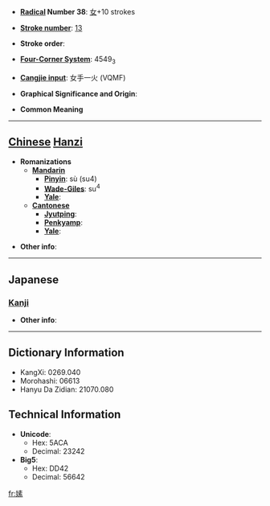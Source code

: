 * '''[[Wiktionary:Chinese radical index| Radical]] Number 38''': [[Wiktionary:Chinese radical index 女|女]]+10 strokes

* '''[[Wiktionary:Chinese total strokes index|Stroke number]]''': [[Wiktionary:Chinese total strokes index 13|13]]

* '''Stroke order''': 

* '''[[Wiktionary:Chinese four corner index|Four-Corner System]]''': 4549<sub>3</sub>

* '''[[Wiktionary:Chinese Cangjie index|Cangjie input]]''': 女手一火 (VQMF)

* '''Graphical Significance and Origin''': 

* '''Common Meaning'''

----

== [[Chinese]] [[Hanzi]] ==

* '''Romanizations'''
** '''[[Mandarin]]'''
*** '''[[Pinyin]]''': sù (su4)
*** '''[[Wade-Giles]]''': su<sup>4</sup>
*** '''[[Yale]]''': 
** '''[[Cantonese]]'''
*** '''[[Jyutping]]''':
*** '''[[Penkyamp]]''': 
*** '''[[Yale]]''': 

* '''Other info''': 

----

==Japanese==
===[[Kanji]]===
{{kanji|on readings=[[そ]] (so)
|kun readings=
}}

* '''Other info''':  

----

== Dictionary Information ==

* KangXi: 0269.040
* Morohashi: 06613
* Hanyu Da Zidian: 21070.080

== Technical Information ==

* '''Unicode''':
** Hex: 5ACA
** Decimal: 23242
* '''Big5''':
** Hex: DD42
** Decimal: 56642

[[fr:嫊]]